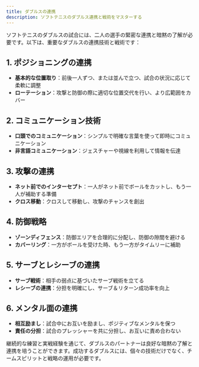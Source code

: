 ```yaml
---
title: ダブルスの連携
description: ソフトテニスのダブルス連携と戦術をマスターする
---
```


ソフトテニスのダブルスの試合には、二人の選手の緊密な連携と暗黙の了解が必要です。以下は、重要なダブルスの連携技術と戦術です：

## 1. ポジショニングの連携

- **基本的な位置取り**：前後一人ずつ、または並んで立つ、試合の状況に応じて柔軟に調整
- **ローテーション**：攻撃と防御の際に適切な位置交代を行い、より広範囲をカバー

## 2. コミュニケーション技術

- **口頭でのコミュニケーション**：シンプルで明確な言葉を使って即時にコミュニケーション
- **非言語コミュニケーション**：ジェスチャーや視線を利用して情報を伝達

## 3. 攻撃の連携

- **ネット前でのインターセプト**：一人がネット前でボールをカットし、もう一人が補助する準備
- **クロス移動**：クロスして移動し、攻撃のチャンスを創出

## 4. 防御戦略

- **ゾーンディフェンス**：防御エリアを合理的に分配し、防御の隙間を避ける
- **カバーリング**：一方がボールを受けた時、もう一方がタイムリーに補助

## 5. サーブとレシーブの連携

- **サーブ戦術**：相手の弱点に基づいたサーブ戦術を立てる
- **レシーブの連携**：分担を明確にし、サーブ＆リターン成功率を向上

## 6. メンタル面の連携

- **相互励まし**：試合中にお互いを励まし、ポジティブなメンタルを保つ
- **責任の分担**：試合のプレッシャーを共に分担し、お互いに責め合わない

継続的な練習と実戦経験を通じて、ダブルスのパートナーは良好な暗黙の了解と連携を培うことができます。成功するダブルスには、個々の技術だけでなく、チームスピリットと戦略の運用が必要です。